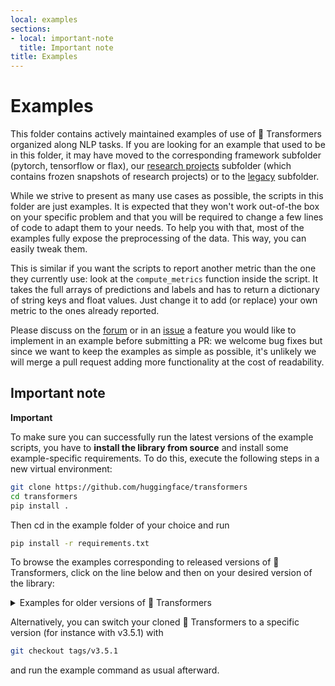 ```yaml
---
local: examples
sections:
- local: important-note
  title: Important note
title: Examples
---
```

<script>
</script>
<!---
Copyright 2020 The HuggingFace Team. All rights reserved.
Licensed under the Apache License, Version 2.0 (the "License");
you may not use this file except in compliance with the License.
You may obtain a copy of the License at

    http://www.apache.org/licenses/LICENSE-2.0

Unless required by applicable law or agreed to in writing, software
distributed under the License is distributed on an "AS IS" BASIS,
WITHOUT WARRANTIES OR CONDITIONS OF ANY KIND, either express or implied.
See the License for the specific language governing permissions and
limitations under the License.
-->

<h1 id="examples">Examples</h1>

This folder contains actively maintained examples of use of 🤗 Transformers organized along NLP tasks. If you are looking for an example that used to be in this folder, it may have moved to the corresponding framework subfolder (pytorch, tensorflow or flax), our [research projects](https://github.com/huggingface/transformers/tree/master/examples/research_projects) subfolder (which contains frozen snapshots of research projects) or to the [legacy](https://github.com/huggingface/transformers/tree/master/examples/legacy) subfolder.

While we strive to present as many use cases as possible, the scripts in this folder are just examples. It is expected that they won't work out-of-the box on your specific problem and that you will be required to change a few lines of code to adapt them to your needs. To help you with that, most of the examples fully expose the preprocessing of the data. This way, you can easily tweak them.

This is similar if you want the scripts to report another metric than the one they currently use: look at the `compute_metrics` function inside the script. It takes the full arrays of predictions and labels and has to return a dictionary of string keys and float values. Just change it to add (or replace) your own metric to the ones already reported.

Please discuss on the [forum](https://discuss.huggingface.co/) or in an [issue](https://github.com/huggingface/transformers/issues) a feature you would like to implement in an example before submitting a PR: we welcome bug fixes but since we want to keep the examples as simple as possible, it's unlikely we will merge a pull request adding more functionality at the cost of readability.

<h2 id="important-note">Important note</h2>

**Important**

To make sure you can successfully run the latest versions of the example scripts, you have to **install the library from source** and install some example-specific requirements. To do this, execute the following steps in a new virtual environment:
```bash
git clone https://github.com/huggingface/transformers
cd transformers
pip install .
```
Then cd in the example folder of your choice and run
```bash
pip install -r requirements.txt
```

To browse the examples corresponding to released versions of 🤗 Transformers, click on the line below and then on your desired version of the library:

<details>
  <summary>Examples for older versions of 🤗 Transformers</summary>

  - [v4.5.1](https://github.com/huggingface/transformers/tree/v4.5.1/examples)
  - [v4.4.2](https://github.com/huggingface/transformers/tree/v4.4.2/examples)
  - [v4.3.3](https://github.com/huggingface/transformers/tree/v4.3.3/examples)
  - [v4.2.2](https://github.com/huggingface/transformers/tree/v4.2.2/examples)
  - [v4.1.1](https://github.com/huggingface/transformers/tree/v4.1.1/examples)
  - [v4.0.1](https://github.com/huggingface/transformers/tree/v4.0.1/examples)
  - [v3.5.1](https://github.com/huggingface/transformers/tree/v3.5.1/examples)
  - [v3.4.0](https://github.com/huggingface/transformers/tree/v3.4.0/examples)
  - [v3.3.1](https://github.com/huggingface/transformers/tree/v3.3.1/examples)
  - [v3.2.0](https://github.com/huggingface/transformers/tree/v3.2.0/examples)
  - [v3.1.0](https://github.com/huggingface/transformers/tree/v3.1.0/examples)
  - [v3.0.2](https://github.com/huggingface/transformers/tree/v3.0.2/examples)
  - [v2.11.0](https://github.com/huggingface/transformers/tree/v2.11.0/examples)
  - [v2.10.0](https://github.com/huggingface/transformers/tree/v2.10.0/examples)
  - [v2.9.1](https://github.com/huggingface/transformers/tree/v2.9.1/examples)
  - [v2.8.0](https://github.com/huggingface/transformers/tree/v2.8.0/examples)
  - [v2.7.0](https://github.com/huggingface/transformers/tree/v2.7.0/examples)
  - [v2.6.0](https://github.com/huggingface/transformers/tree/v2.6.0/examples)
  - [v2.5.1](https://github.com/huggingface/transformers/tree/v2.5.1/examples)
  - [v2.4.0](https://github.com/huggingface/transformers/tree/v2.4.0/examples)
  - [v2.3.0](https://github.com/huggingface/transformers/tree/v2.3.0/examples)
  - [v2.2.0](https://github.com/huggingface/transformers/tree/v2.2.0/examples)
  - [v2.1.1](https://github.com/huggingface/transformers/tree/v2.1.0/examples)
  - [v2.0.0](https://github.com/huggingface/transformers/tree/v2.0.0/examples)
  - [v1.2.0](https://github.com/huggingface/transformers/tree/v1.2.0/examples)
  - [v1.1.0](https://github.com/huggingface/transformers/tree/v1.1.0/examples)
  - [v1.0.0](https://github.com/huggingface/transformers/tree/v1.0.0/examples)
</details>

Alternatively, you can switch your cloned 🤗 Transformers to a specific version (for instance with v3.5.1) with
```bash
git checkout tags/v3.5.1
```
and run the example command as usual afterward.
